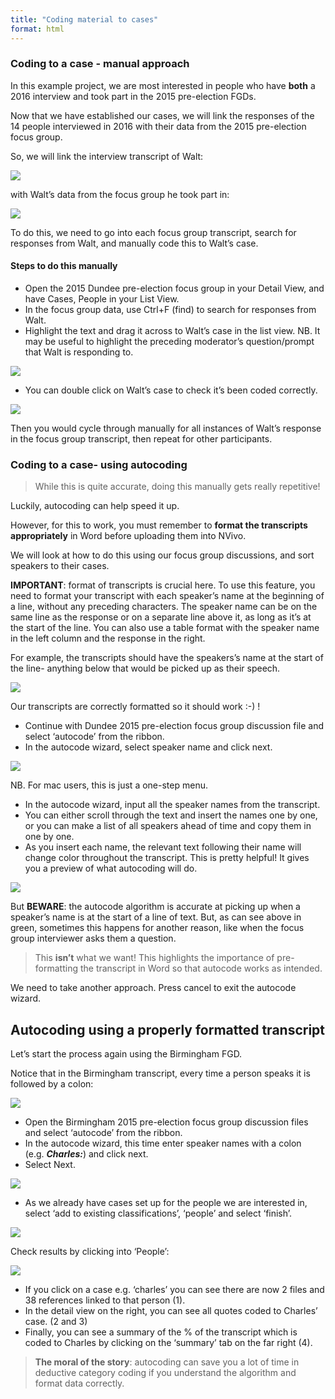 ```yaml
---
title: "Coding material to cases"
format: html
---
```


### Coding to a case - manual approach  

In this example project, we are most interested in people who have **both** a 2016 interview and took part in the 2015 pre-election FGDs. 

Now that we have established our cases, we will link the responses of the 14 people interviewed in 2016 with their data from the 2015 pre-election focus group.  

So, we will link the interview transcript of Walt: 

![](images/Walt interview.png)

with Walt's data from the focus group he took part in: 

![](images/Walt FGD.png)


To do this, we need to go into  each focus group transcript, search for responses from Walt, and manually code this to Walt's case. 

#### **Steps to do this manually**

::: instructions

- Open the 2015 Dundee pre-election focus group in your Detail View, and have Cases, People in your List View. 
- In the focus group data, use Ctrl+F (find) to search for responses from Walt. 
- Highlight the text and drag it across to Walt's case in the list view. NB. It may be useful to highlight the preceding moderator's question/prompt that Walt is responding to.

![](images/Code to case 1.png)

:::

::: instructions

- You can double click on Walt's case to check it's been coded correctly. 

![](images/code to case 2.png)

:::

Then you would cycle through manually for all instances of Walt's response in the focus group transcript, then repeat for other participants. 

### Coding to a case- using autocoding  

> While this is quite accurate, doing this manually gets really repetitive!

Luckily, autocoding can help speed it up.

However, for this to work, you must remember to **format the transcripts appropriately** in Word before uploading them into NVivo. 

We will look at how to do this using our focus group discussions, and sort speakers to their cases. 

:::{.callout-important}
**IMPORTANT**: format of transcripts is crucial here. To use this feature, you need to format your transcript with each speaker's name at the beginning of a line, without any preceding characters. The speaker name can be on the same line as the response or on a separate line above it, as long as it's at the start of the line. You can also use a table format with the speaker name in the left column and the response in the right. 
:::

For example, the transcripts should have the speakers's name at the start of the line- anything below that would be picked up as their speech. 

![](images/transcript name formatting.png)

Our transcripts are correctly formatted so it should work :-) ! 

::: instructions

- Continue with Dundee 2015 pre-election focus group discussion file and select 'autocode' from the ribbon. 
- In the autocode wizard, select speaker name and click next. 

![](images/autocode 1.png)

NB. For mac users, this is just a one-step menu. 

:::

::: instructions

- In the autocode wizard, input all the speaker names from the transcript. 
- You can either scroll through the text and insert the names one by one, or you can make a list of all speakers ahead of time and copy them in one by one. 
- As you insert each name, the relevant text following their name will change color throughout the transcript. This is pretty helpful! It gives you a preview of what autocoding will do. 

![](images/autocode 2.png)

:::

But **BEWARE**: the autocode algorithm is accurate at picking up when a speaker's name is at the start of a line of text. But, as can see above in green, sometimes this happens for another reason, like when the focus group interviewer asks them a question.

> This **isn't** what we want! 
> This highlights the importance of pre-formatting the transcript in Word so that autocode works as intended. 

We need to take another approach. Press cancel to exit the autocode wizard. 

## Autocoding using a properly formatted transcript 

Let's start the process again using the Birmingham FGD. 

Notice that in the Birmingham transcript, every time a person speaks it is followed by a colon: 

![](images/Birmingham FGD.png)

::: instructions

- Open the Birmingham 2015 pre-election focus group discussion files and select 'autocode' from the ribbon. 
- In the autocode wizard, this time enter speaker names with a colon (e.g. ***Charles:***) and click next. 
- Select Next. 

![](images/autocode 3.png)

:::

::: instructions

- As we already have cases set up for the people we are interested in, select ‘add to existing classifications’, ‘people’ and select ‘finish’. 

![](images/autocode 4.png)
:::

::: instructions

Check results by clicking into ‘People’:

![](images/autocode 5.png)

- If you click on a case e.g. 'charles' you can see there are now 2 files and 38 references linked to that person (1). 
- In the detail view on the right, you can see all quotes coded to Charles' case. (2 and 3)
- Finally, you can see a summary of the % of the transcript which is coded to Charles by clicking on the 'summary' tab on the far right (4). 

:::

> **The moral of the story**: autocoding can save you a lot of time in deductive category coding if you understand the algorithm and format data correctly.  

